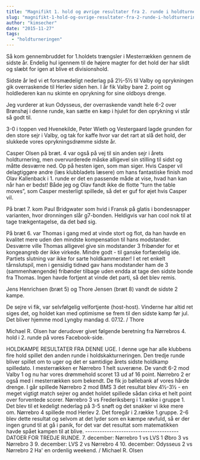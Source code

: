 ```yaml
---
title: "Magnifikt 1. hold og øvrige resultater fra 2. runde i holdturneringen"
slug: "magnifikt-1-hold-og-ovrige-resultater-fra-2-runde-i-holdturneringen"
author: "kimsecher"
date: "2015-11-27"
tags: 
  - "holdturneringen"
---
```


Så kom gennembruddet for 1.holdets trængsler i Mesterrækken gennem de sidste år. Endelig hul igennem til de højere magter for det hold der har slidt og slæbt for igen at blive et divisionshold.

Sidste år led vi et forsmædeligt nederlag på 2½-5½ til Valby og oprykningen gik overraskende til Herlev siden hen. I år fik Valby bare 2. point og holdlederen kan nu skimte en oprykning for sine oldboys drenge.

Jeg vurderer at kun Odysseus, der overraskende vandt hele 6-2 over Brønshøj i denne runde, kan sætte en kæp i hjulet for den oprykning vi står så godt til.

3-0 i toppen ved Hvenekilde, Peter Wieth og Vestergaard lagde grunden for den store sejr i Valby, og tak for kaffe hvor var det rart at slå det hold, der slukkede vores oprykningsdrømme sidste år.

Casper Olsen på bræt. 4 var også på vej til sin anden sejr i årets holdturnering, men overvurderede måske alligevel sin stilling til sidst og måtte desværre ned. Op på hesten igen, som man siger. Hvis Casper vil delagtiggøre andre (læs klubbladets læsere) om hans fantastiske finish mod Olav Kallenback i 1. runde er det en passende måde at vise, hvad han kan når han er bedst! Både jeg og Olav fandt ikke de flotte ”turn the table moves”, som Casper mesterligt spillede, så det er guf for øjet hvis Casper vil.

På bræt 7. kom Paul Bridgwater som hvid i Fransk på glatis i bondesnapper varianten, hvor dronningen slår g7-bonden. Heldigvis var han cool nok til at tage trækgentagelse, da det bød sig.

På bræt 6. var Thomas i gang med at vinde stort og flot, da han havde en kvalitet mere uden den mindste kompensation til hans modstander. Desværre ville Thomas alligevel give sin modstander 3 fribønder for et kongeangreb der ikke virkede. Mindre godt - til ganske forfærdelig ide. Partiets slutning var ikke for sarte holdkammerater! I et ret enkelt tårnslutspil, men i gensidig tidnød gav hans modstander ham de 3 (sammenhængende) fribønder tilbage uden endda at tage den sidste bonde fra Thomas. Ingen havde fortjent at vinde det parti, så det blev remis.

Jens Henrichsen (bræt 5) og Thore Jensen (bræt 8) vandt de sidste 2 kampe.

De sejre vi fik, var selvfølgelig velfortjente (host-host). Vinderne har altid ret siges det, og holdet kan med optimisme se frem til den sidste kamp før jul. Det bliver hjemme mod Lyngby mandag d. 07.12. / Thore

Michael R. Olsen har derudover givet følgende beretning fra Nørrebros 4. hold i 2. runde på vores Facebook-side.

HOLDKAMPE RESULTATER FRA DENNE UGE. I denne uge har alle klubbens fire hold spillet den anden runde i holdskakturneringen. Den tredje runde bliver spillet om to uger og det er samtidige årets sidste holdkamp spilledato. I mesterrækken er Nørrebro 1 helt suveræne. De vandt 6-2 mod Valby 1 og nu har vores drømmehold scoret 13 ud af 16 point. Nørrebro 2 er også med i mesterrækken som bekendt. De fik jo bøllebank af vores hårde drenge. I går spillede Nørrebro 2 mod BMS 3 det resultat blev 4½-3½ - en meget vigtigt match sejrer og andet holdet spillede sådan cirka et helt point over forventede scorer. Nørrebro 3 vs Frederiksberg i 1.række i gruppe 1. Det blev til et kedeligt nederlag på 3-5 snøft og det snakker vi ikke mere om. Nørrebro 4 spillede mod Herlev 2. Det foregår i 2.række 1.gruppe. 2-6 blev dette resultat og selvom at det lyder som en kæmpe røvfuld, så er der ingen grund til at gå i panik, for det var det resultat som matematikken havde spået kampen til at blive. --------------------------------------- DATOER FOR TREDJE RUNDE. 7. december: Nørrebro 1 vs LVS 1 Øbro 3 vs Nørrebro 3 9. december: LVS 2 vs Nørrebro 4 10. december: Odysseus 2 vs Nørrebro 2 Ha' en ordenlig weekend. / Michael R. Olsen
